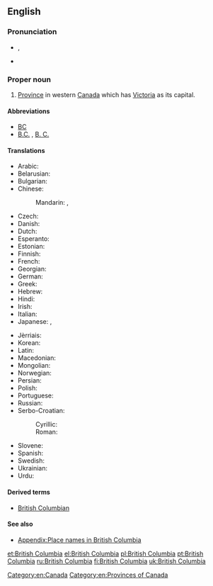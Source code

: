 ==English==

{{wikipedia}}

===Pronunciation===
* {{a|UK}} {{IPA|/ˈbɹɪt.ɪʃ ˌkə.lʌm.bi.ə/}}, {{X-SAMPA|/"brIt.IS %k@.lVm.bi.@/}}
* {{audio|En-ca-British Columbia.ogg|Audio (CAN)}}

===Proper noun===
{{en-proper noun|head=[[British]] [[Columbia]]}}

# [[province|Province]] in western [[Canada]] which has [[Victoria]] as its capital.

====Abbreviations====
* [[BC]] {{qualifier|postal symbol}}
* [[B.C.]] , [[B. C.]]

====Translations====
{{trans-top|Province in western Canada}}
* Arabic: {{t|ar|كولومبيا البريطانية|f|tr=kulumbiya al-bariTaníyya}}
* Belarusian: {{t|be|Брытанская Калумбія|f}}
* Bulgarian: {{t|bg|Британска Колумбия|f}}
* Chinese:
*: Mandarin: {{t|cmn|不列顛哥倫比亞}}, {{t|cmn|不列颠哥伦比亚|tr=Bùlièdiān-Gēlúnbǐyà}}
* Czech: {{t+|cs|Britská Kolumbie|f}}
* Danish: {{t|da|Britisk Columbia}}
* Dutch: {{t|nl|Brits Columbia}}
* Esperanto: {{t|eo|Brita Kolumbio}}
* Estonian: {{t|et|Briti Columbia}}
* Finnish: {{t+|fi|Brittiläinen Kolumbia}}
* French: {{t+|fr|Colombie-Britannique|f}}
* Georgian: {{t|ka|ბრიტანეთის კოლუმბია}}
* German: {{t+|de|Britisch-Kolumbien|n}}
* Greek: {{t+|el|Βρετανική Κολομβία}}
* Hebrew: {{t|he|קולומביה הבריטית}}
* Hindi: {{t|hi|ब्रिटिश कोलंबिया|tr=briṭiś kōlambiyā}}
* Irish: {{t|ga|Colóim Bhriotanach|f|alt=An Cholóim Bhriotanach}}
* Italian: {{t|it|Colombia Britannica}}
* Japanese: {{t|ja|ブリティッシュ・コロンビア|tr=Buritisshu-Koronbia}}, {{t|ja|ブリティッシュ・コロンビア州|tr=Buritisshu-Koronbia-shū}}
{{trans-mid}}
* Jèrriais: {{t|roa-jer|Colombie Britannique|f}}
* Korean: {{t|ko|브리티시컬럼비아|tr=Beuritisi-Keolleombia}}
* Latin: {{t|la|Columbia Britannica}}
* Macedonian: {{t|mk|Британска Колумбија|f}}
* Mongolian: {{t|mn|Бритиш Коламбиа}}
* Norwegian: {{t|no|Britisk Columbia}}
* Persian: {{t|fa|بریتیش کلمبیا}}
* Polish: {{t+|pl|Kolumbia Brytyjska|f}}
* Portuguese: {{t+|pt|Colúmbia Britânica|f}}
* Russian: {{t|ru|Британская Колумбия|f}}
* Serbo-Croatian:
*: Cyrillic: {{t|sh|Британска Колумбија|f|sc=Cyrl}}
*: Roman: {{t|sh|Britanska Kolumbija|f}}
* Slovene: {{t|sl|Británska Kolúmbija|f}}
* Spanish: {{t|es|Columbia Británica|f}}
* Swedish: {{t|sv|British Columbia}}
* Ukrainian: {{t|uk|Британська Колумбія|f}}
* Urdu: {{t|ur|برٹش کولمبیا|tr=briṭiś kōlambiyā}}
{{trans-bottom}}

====Derived terms====
* [[British Columbian]]

====See also====
* [[Appendix:Place names in British Columbia]]

[[Category:en:Canada]]
[[Category:en:Provinces of Canada]]

[[et:British Columbia]]
[[el:British Columbia]]
[[pl:British Columbia]]
[[pt:British Columbia]]
[[ru:British Columbia]]
[[fi:British Columbia]]
[[uk:British Columbia]]